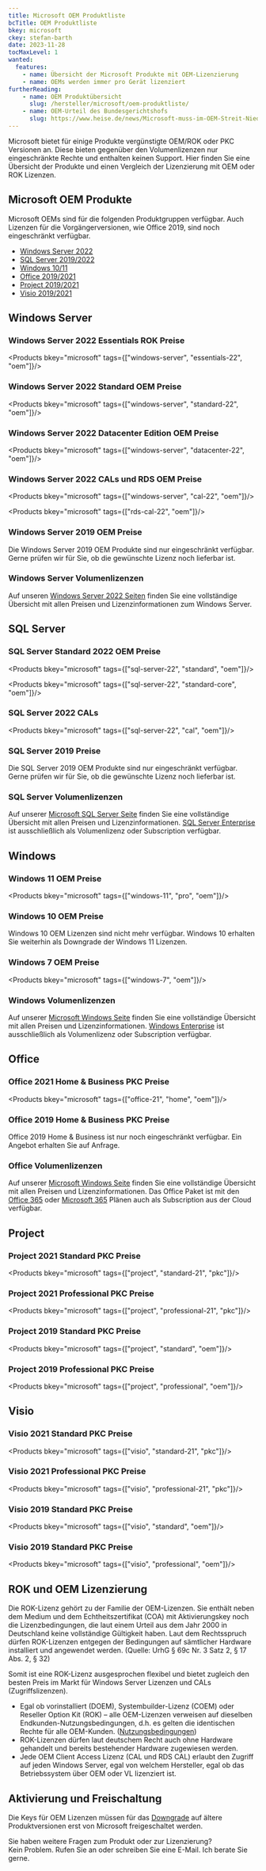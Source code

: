 ```yaml
---
title: Microsoft OEM Produktliste
bcTitle: OEM Produktliste
bkey: microsoft
ckey: stefan-barth
date: 2023-11-28
tocMaxLevel: 1
wanted:
  features:
    - name: Übersicht der Microsoft Produkte mit OEM-Lizenzierung
    - name: OEMs werden immer pro Gerät lizenziert
furtherReading:
    - name: OEM Produktübersicht
      slug: /hersteller/microsoft/oem-produktliste/
    - name: OEM-Urteil des Bundesgerichtshofs
      slug: https://www.heise.de/news/Microsoft-muss-im-OEM-Streit-Niederlage-einstecken-29554.html
---
```




<Intro>

  Microsoft bietet für einige Produkte vergünstigte OEM/ROK oder PKC Versionen an. Diese bieten gegenüber den Volumenlizenzen nur eingeschränkte Rechte und enthalten keinen Support.
  Hier finden Sie eine Übersicht der Produkte und einen Vergleich der Lizenzierung mit OEM oder ROK Lizenzen.


</Intro>

<TOC />


## Microsoft OEM Produkte

Microsoft OEMs sind für die folgenden Produktgruppen verfügbar. Auch Lizenzen für die Vorgängerversionen, wie Office 2019, sind noch eingeschränkt verfügbar.

<ArrowList>

- [Windows Server 2022](#windows-server)
- [SQL Server 2019/2022](#sql-server)
- [Windows 10/11](#windows)
- [Office 2019/2021](#office)
- [Project 2019/2021](#project)
- [Visio 2019/2021](#visio)

</ArrowList>


## Windows Server

### Windows Server 2022 Essentials ROK Preise

<Products bkey="microsoft" tags={["windows-server", "essentials-22", "oem"]}/>

### Windows Server 2022 Standard OEM Preise

<Products bkey="microsoft" tags={["windows-server", "standard-22", "oem"]}/>

### Windows Server 2022 Datacenter Edition OEM Preise

<Products bkey="microsoft" tags={["windows-server", "datacenter-22", "oem"]}/>

### Windows Server 2022 CALs und RDS OEM Preise

<Products bkey="microsoft" tags={["windows-server", "cal-22", "oem"]}/>

<Products bkey="microsoft" tags={["rds-cal-22", "oem"]}/>

### Windows Server 2019 OEM Preise

<Info>

Die Windows Server 2019 OEM Produkte sind nur eingeschränkt verfügbar.
Gerne prüfen wir für Sie, ob die gewünschte Lizenz noch lieferbar ist. 

</Info>


### Windows Server Volumenlizenzen

Auf unseren [Windows Server 2022 Seiten](/hersteller/microsoft/windows-server/) finden Sie eine vollständige Übersicht mit allen Preisen und Lizenzinformationen zum Windows Server.


## SQL Server

### SQL Server Standard 2022 OEM Preise

<Products bkey="microsoft" tags={["sql-server-22", "standard", "oem"]}/>

<Products bkey="microsoft" tags={["sql-server-22", "standard-core", "oem"]}/>

### SQL Server 2022 CALs

<Products bkey="microsoft" tags={["sql-server-22", "cal", "oem"]}/>

### SQL Server 2019 Preise

<Info>

Die SQL Server 2019 OEM Produkte sind nur eingeschränkt verfügbar.
Gerne prüfen wir für Sie, ob die gewünschte Lizenz noch lieferbar ist. 

</Info>


### SQL Server Volumenlizenzen

Auf unserer [Microsoft SQL Server Seite](/hersteller/microsoft/sql-server/) finden Sie eine vollständige Übersicht mit allen Preisen und Lizenzinformationen.
[SQL Server Enterprise](/hersteller/microsoft/sql-server/enterprise-2022/) ist ausschließlich als Volumenlizenz oder Subscription verfügbar.

## Windows

### Windows 11 OEM Preise

<Products bkey="microsoft" tags={["windows-11", "pro", "oem"]}/>

### Windows 10 OEM Preise

<Info>

Windows 10 OEM Lizenzen sind nicht mehr verfügbar. Windows 10 erhalten Sie weiterhin als Downgrade der Windows 11 Lizenzen.

</Info>


### Windows 7 OEM Preise

<Products bkey="microsoft" tags={["windows-7", "oem"]}/>

### Windows Volumenlizenzen

Auf unserer [Microsoft Windows Seite](/hersteller/microsoft/windows/) finden Sie eine vollständige Übersicht mit allen Preisen und Lizenzinformationen.
[Windows Enterprise](/hersteller/microsoft/windows/enterprise/) ist ausschließlich als Volumenlizenz oder Subscription verfügbar.



## Office

### Office 2021 Home & Business PKC Preise

<Products bkey="microsoft" tags={["office-21", "home", "oem"]}/>


### Office 2019 Home & Business PKC Preise

<Info>

Office 2019 Home & Business ist nur noch eingeschränkt verfügbar. Ein Angebot erhalten Sie auf Anfrage.

</Info>

### Office Volumenlizenzen

Auf unserer [Microsoft Windows Seite](/hersteller/microsoft/office/) finden Sie eine vollständige Übersicht mit allen Preisen und Lizenzinformationen.
Das Office Paket ist mit den [Office 365](/hersteller/microsoft/office-365/) oder [Microsoft 365](/hersteller/microsoft/microsoft-365/) Plänen auch als Subscription aus der Cloud verfügbar.


## Project

### Project 2021 Standard PKC Preise

<Products bkey="microsoft" tags={["project", "standard-21", "pkc"]}/>

### Project 2021 Professional PKC Preise

<Products bkey="microsoft" tags={["project", "professional-21", "pkc"]}/>

### Project 2019 Standard PKC Preise

<Products bkey="microsoft" tags={["project", "standard", "oem"]}/>

### Project 2019 Professional PKC Preise

<Products bkey="microsoft" tags={["project", "professional", "oem"]}/>


## Visio

### Visio 2021 Standard PKC Preise

<Products bkey="microsoft" tags={["visio", "standard-21", "pkc"]}/>

### Visio 2021 Professional PKC Preise

<Products bkey="microsoft" tags={["visio", "professional-21", "pkc"]}/>

### Visio 2019 Standard PKC Preise

<Products bkey="microsoft" tags={["visio", "standard", "oem"]}/>

### Visio 2019 Standard PKC Preise

<Products bkey="microsoft" tags={["visio", "professional", "oem"]}/>


## ROK und OEM Lizenzierung

 Die ROK-Lizenz gehört zu der Familie der OEM-Lizenzen. Sie enthält neben dem Medium und dem Echtheitszertifikat (COA) mit Aktivierungskey noch die Lizenzbedingungen, die laut einem Urteil aus dem Jahr 2000 in Deutschland keine vollständige Gültigkeit haben. Laut dem Rechtsspruch dürfen ROK-Lizenzen entgegen der Bedingungen auf sämtlicher Hardware installiert und angewendet werden. (Quelle: UrhG § 69c Nr. 3 Satz 2, § 17 Abs. 2, § 32)

 Somit ist eine ROK-Lizenz ausgesprochen flexibel und bietet zugleich den besten Preis im Markt für Windows Server Lizenzen und CALs (Zugriffslizenzen).

 - Egal ob vorinstalliert (DOEM), Systembuilder-Lizenz (COEM) oder Reseller Option Kit (ROK) – alle OEM-Lizenzen verweisen auf dieselben Endkunden-Nutzungsbedingungen, d.h. es gelten die identischen Rechte für alle OEM-Kunden. ([Nutzungsbedingungen](https://www.microsoft.com/de-de/useterms))
 - ROK-Lizenzen dürfen laut deutschem Recht auch ohne Hardware gehandelt und bereits bestehender Hardware zugewiesen werden.
 - Jede OEM Client Access Lizenz (CAL und RDS CAL) erlaubt den Zugriff auf jeden Windows Server, egal von welchem Hersteller, egal ob das Betriebssystem über OEM oder VL lizenziert ist.

## Aktivierung und Freischaltung

Die Keys für OEM Lizenzen müssen für das [Downgrade](/blog/microsoft-downgrade-rechte/) auf ältere Produktversionen erst von Microsoft freigeschaltet werden.


<GetInTouch theme="light">

Sie haben weitere Fragen zum Produkt oder zur Lizenzierung?<br />
Kein Problem. Rufen Sie an oder schreiben Sie eine E-Mail. Ich berate Sie gerne.

</GetInTouch>
